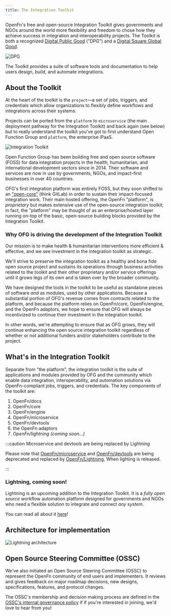 ```yaml
---
title: The Integration Toolkit
---
```


OpenFn's free and open-source Integration Toolkit gives governments and NGOs
around the world more flexibility and freedom to chose how they achieve success
in integration and interoperability projects. The Toolkit is both a recognized
[Digital Public Good](https://digitalpublicgoods.net/) ("DPG") and a
[Digital Square Global Good](https://digitalsquare.org/digital-health-global-goods).

![DPG](/img/openfn_dpg.png)

The Toolkit provides a suite of software tools and documentation to help users
design, build, and automate integrations.

## About the Toolkit

At the heart of the toolkit is the `project`—a set of jobs, triggers, and
credentials which allow organizations to flexibly define workflows and
integrations across their systems.

Projects can be ported from the `platform` to `microservice` (the main
deployment pathway for the Integration Toolkit) and back again (see below) but
to really understand the toolkit you've got to first understand Open Function
Group and `platform`, the enterprise iPaaS.

![Integration Toolkit](/img/integration-toolkit.png)

Open Function Group has been building free and open source software (FOSS) for
data integration projects in the health, humanitarian, and international
development sectors since in 2014. Their software and services are now in use by
governments, NGOs, and impact-first businesses in over 40 countries.

OFG's first integration platform was entirely FOSS, but they soon shifted to an
["open-core"](https://en.wikipedia.org/wiki/Open-core_model) (think GitLab) in
order to sustain their impact-focused integration work. Their main hosted
offering, the OpenFn "platform", is _proprietary_ but makes extensive use of the
open-source integration toolkit; in fact, the "platform" may be thought of as an
enterprise/hosted layer running on-top of the basic, open-source building blocks
provided by the Integration Toolkit.

### Why OFG is driving the development of the Integration Toolkit

Our mission is to make health & humanitarian interventions more efficient &
effective, and we see investment in the integration toolkit as strategic.

We'll strive to preserve the integration toolkit as a healthy and bona fide open
source project and sustains its operations through business activities related
to the toolkit and their other proprietary and/or service offerings until it
grows legs of its own and is taken over by the broader community.

We have designed the tools in the toolkit to be useful as standalone pieces of
software _and_ as modules, used by other applications. Because a substantial
portion of OFG's revenue comes from contracts related to the platform, and
because the platform relies on OpenFn/core, OpenFn/engine, and the OpenFn
adaptors, we hope to ensure that OFG will always be incentivized to continue
their investment in the integration toolkit.

In other words, we're attempting to ensure that as OFG grows, they will continue
enhancing the open source integration toolkit regardless of whether or not
additional funders and/or stakeholders contribute to the project.

## What's in the Integration Toolkit

Separate from "the platform", the integration toolkit is the suite of
applications and modules provided by OFG and the community which enable data
integration, interoperability, and automation solutions via OpenFn-compliant
jobs, triggers, and credentials. The key components of the toolkit are:

1. OpenFn/docs
2. OpenFn/core
3. OpenFn/engine
4. OpenFn/microservice
5. OpenFn/devtools
6. the OpenFn adaptors
7. _OpenFn/lightning (coming soon...)_

:::caution Microservice and devtools are being replaced by Lightning

Please note that [OpenFn/microservice](https://github.com/OpenFn/microservice)
and [OpenFn/devtools](https://github.com/OpenFn/devtools) are being deprecated
and replaced by [OpenFn/Lightning](https://github.com/OpenFn/lightning), When
lighting is released.

:::

### Lightning, coming soon!

Lightning is an upcoming addition to the Integration Toolkit. It is a _fully
open source_ workflow automation platform designed for governments and NGOs who
need a flexible solution to integrate and connect _any system_.

You can read all about it [here](/documentation/about-lightning)!

## Architecture for implementation

![Lightning architecture](/img/lightning_architecture.png)

## Open Source Steering Committee (OSSC)

We've also initiated an Open Source Steering Committee (OSSC) to represent the
OpenFn community of end users and implementers. It reviews and gives feedback on
major roadmap decisions, new designs, specifications, features, and protocol
changes.

The OSSC's membership and decision making process are defined in the
[OSSC's internal governance policy](https://openfn.github.io/governance/OSSC.html)
if if you're interested in joining, we'd love to hear from you!
